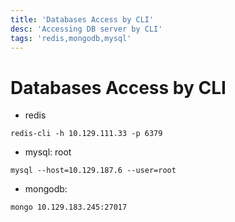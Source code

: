 ```yaml
---
title: 'Databases Access by CLI'
desc: 'Accessing DB server by CLI'
tags: 'redis,mongodb,mysql'
---
```


# Databases Access by CLI


* redis

```
redis-cli -h 10.129.111.33 -p 6379
```

* mysql: root

```
mysql --host=10.129.187.6 --user=root
```

* mongodb:

```
mongo 10.129.183.245:27017 
```




